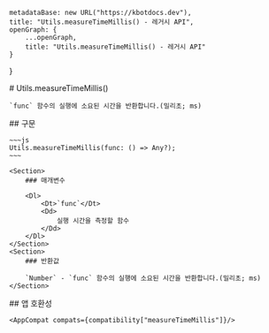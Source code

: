 
    metadataBase: new URL("https://kbotdocs.dev"),
    title: "Utils.measureTimeMillis() - 레거시 API",
    openGraph: {
        ...openGraph,
        title: "Utils.measureTimeMillis() - 레거시 API"
    }
}

<Section>
    # Utils.measureTimeMillis()

    `func` 함수의 실행에 소요된 시간을 반환합니다.(밀리초; ms)
</Section>
<Section>
    ## 구문

    ~~~js
    Utils.measureTimeMillis(func: () => Any?);
    ~~~

    <Section>
        ### 매개변수

        <Dl>
            <Dt>`func`</Dt>
            <Dd>
                실행 시간을 측정할 함수
            </Dd>
        </Dl>
    </Section>
    <Section>
        ### 반환값

        `Number` - `func` 함수의 실행에 소요된 시간을 반환합니다.(밀리초; ms)
    </Section>
</Section>
<Section>
    ## 앱 호환성

    <AppCompat compats={compatibility["measureTimeMillis"]}/>
</Section>